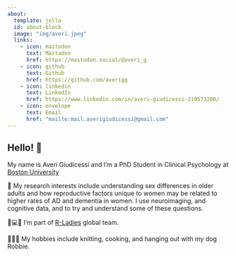 ```yaml
---
about:
  template: jolla
  id: about-block
  image: "img/averi.jpeg"
  links:
    - icon: mastodon
      text: Mastadon
      href: https://mastodon.social/@averi_g
    - icon: github
      text: Github
      href: https://github.com/averigg
    - icon: linkedin
      text: LinkedIn
      href: https://www.linkedin.com/in/averi-giudicessi-210573200/
    - icon: envelope
      text: Email
      href: "mailto:mail.averigiudicessi@gmail.com"  
---
```


::: {#about-block}
:::


## Hello! 👋

My name is Averi Giudicessi and I'm a PhD Student in Clinical Psychology at [Boston University](https://www.bu.edu/) 

🧠 My research interests include understanding sex differences in older adults and how reproductive factors unique to women may be related to higher rates of AD and dementia in women. I use neuroimaging, and cognitive data, and to try and understand some of these questions.

💜💻✨  I'm part of [R-Ladies](https://rladies.org/) global team.

🧶🍳🐶 My hobbies include knitting, cooking, and hanging out with my dog Robbie.




